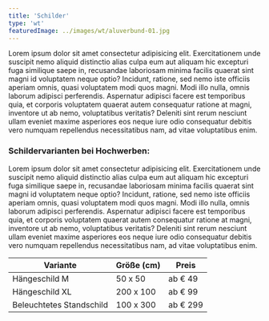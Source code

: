 ```yaml
---
title: 'Schilder'
type: 'wt'
featuredImage: ../images/wt/aluverbund-01.jpg
---
```



<Icons b1 cmyk uv wind inside outside />

Lorem ipsum dolor sit amet consectetur adipisicing elit. Exercitationem unde suscipit nemo aliquid distinctio alias culpa eum aut aliquam hic excepturi fuga similique saepe in, recusandae laboriosam minima facilis quaerat sint magni id voluptatem neque optio? Incidunt, ratione, sed nemo iste officiis aperiam omnis, quasi voluptatem modi quos magni. Modi illo nulla, omnis laborum adipisci perferendis. Aspernatur adipisci facere est temporibus quia, et corporis voluptatem quaerat autem consequatur ratione at magni, inventore ut ab nemo, voluptatibus veritatis? Deleniti sint rerum nesciunt ullam eveniet maxime asperiores eos neque iure odio consequatur debitis vero numquam repellendus necessitatibus nam, ad vitae voluptatibus enim.

<div style={{ paddingTop: '1rem' }} />

### Schildervarianten bei Hochwerben:

<div style={{ paddingTop: '1.5rem' }} />

<!-- component -->

<SchilderSlider />
<div style={{ paddingTop: '1.5rem' }} />

Lorem ipsum dolor sit amet consectetur adipisicing elit. Exercitationem unde suscipit nemo aliquid distinctio alias culpa eum aut aliquam hic excepturi fuga similique saepe in, recusandae laboriosam minima facilis quaerat sint magni id voluptatem neque optio? Incidunt, ratione, sed nemo iste officiis aperiam omnis, quasi voluptatem modi quos magni. Modi illo nulla, omnis laborum adipisci perferendis. Aspernatur adipisci facere est temporibus quia, et corporis voluptatem quaerat autem consequatur ratione at magni, inventore ut ab nemo, voluptatibus veritatis? Deleniti sint rerum nesciunt ullam eveniet maxime asperiores eos neque iure odio consequatur debitis vero numquam repellendus necessitatibus nam, ad vitae voluptatibus enim.

| Variante                 | Größe (cm) | Preis    |
| ------------------------ | ---------- | -------- |
| Hängeschild M            | 50 x 50    | ab € 49  |
| Hängeschild XL           | 200 x 100  | ab € 99  |
| Beleuchtetes Standschild | 100 x 300  | ab € 299 |
